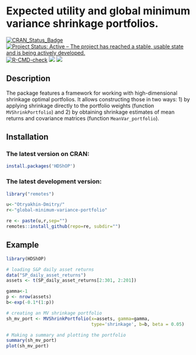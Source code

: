 # Expected utility and global minimum variance shrinkage portfolios.

<!-- badges: start -->
[![CRAN_Status_Badge](https://www.r-pkg.org/badges/version/HDShOP)](https://cran.r-project.org/package=HDShOP)
[![Project Status: Active – The project has reached a stable, usable state and is being actively developed.](https://www.repostatus.org/badges/latest/active.svg)](https://www.repostatus.org/#active)
[![R-CMD-check](https://github.com/Otryakhin-Dmitry/global-minimum-variance-portfolio/actions/workflows/R-CMD-check.yaml/badge.svg)](https://github.com/Otryakhin-Dmitry/global-minimum-variance-portfolio/actions/workflows/R-CMD-check.yaml)
[![](https://cranlogs.r-pkg.org/badges/grand-total/HDShOP?color=orange)](https://cranlogs.r-pkg.org/)
[![](https://cranlogs.r-pkg.org/badges/HDShOP)](https://cranlogs.r-pkg.org/)
<!-- badges: end -->

## Description
The package features a framework for working with high-dimensional shrinkage 
optimal portfolios. It allows constructing those in two ways: 1) by applying 
shrinkage directly to the portfolio weights (function `MVShrinkPortfolio`) and 
2) by obtaining shrinkage estimates of mean returns and covariance matrices 
(function `MeanVar_portfolio`).

## Installation

### The latest version on CRAN:
``` r
install.packages('HDShOP')
```
### The latest development version:
``` r
library("remotes")

u<-"Otryakhin-Dmitry/"
r<-"global-minimum-variance-portfolio"

re <- paste(u,r,sep="")
remotes::install_github(repo=re, subdir="")
```

## Example

```r
library(HDShOP)

# loading S&P daily asset returns
data("SP_daily_asset_returns")
assets <- t(SP_daily_asset_returns[2:301, 2:201])

gamma<-1
p <- nrow(assets)
b<-exp(-0.1*(1:p))

# creating an MV shrinkage portfolio
sh_mv_port <- MVShrinkPortfolio(x=assets, gamma=gamma,
                                type='shrinkage', b=b, beta = 0.05)

# Making a summary and plotting the portfolio
summary(sh_mv_port)
plot(sh_mv_port)

```
